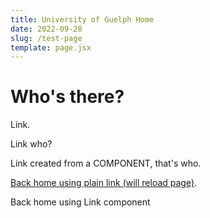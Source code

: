 ```yaml
---
title: University of Guelph Home
date: 2022-09-28
slug: /test-page
template: page.jsx
---
```


# Who's there?

Link.

Link who?

Link created from a COMPONENT, that's who.

[Back home using plain link (will reload page)](/).

<Link to="/">Back home using Link component</Link>